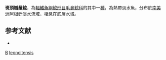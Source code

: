 {{Speciesbox
| taxon = Silvinichthys leoncitensis
| binomial_authority = [[Fernández|Fernández]], [[Dominino|Dominino]], [[Brancolini|Brancolini]] & [[Baigún|Baigún]], 2011
| status = NE
| status_system = IUCN3.1
}}

'''斑頭樹鬚鯰'''，為[[輻鰭魚綱|輻鰭魚綱]][[鯰形目|鯰形目]][[毛鼻鯰科|毛鼻鯰科]]的其中一[[種|種]]，為熱帶淡水魚，分布於[[南美洲|南美洲]][[阿根廷|阿根廷]]淡水流域，棲息在底層水域。

==参考文献==
*{{FishBase_species|genus=Silvinichthys|species=leoncitensis|year=2014|month=10}}

{{鯰形目小作品}}

{{Taxonbar}}
[[Category:_2011年描述的鱼类|B]]
[[Category:樹鬚鯰屬|leoncitensis]]